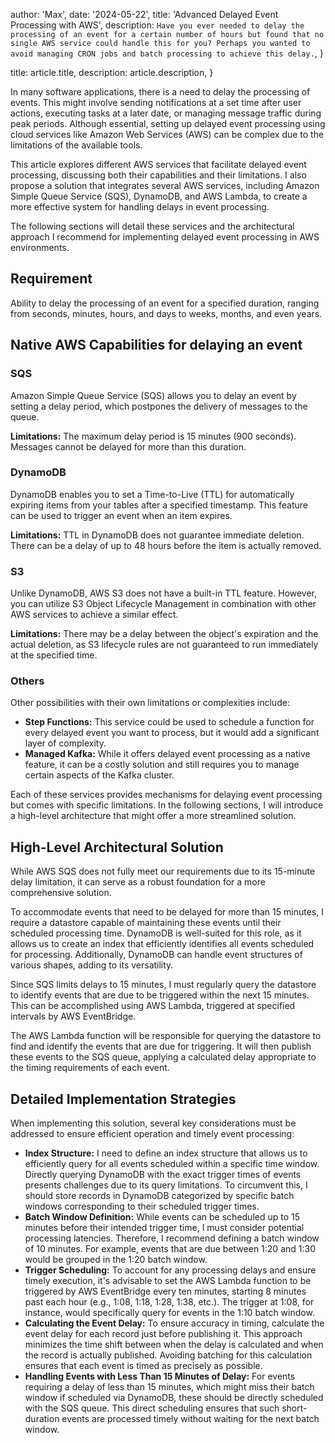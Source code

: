 
  author: 'Max',
  date: '2024-05-22',
  title: 'Advanced Delayed Event Processing with AWS',
  description: `Have you ever needed to delay the processing of an event for a certain number of hours but found that no single AWS service could handle this for you? Perhaps you wanted to avoid managing CRON jobs and batch processing to achieve this delay.`,
}

  title: article.title,
  description: article.description,
}


In many software applications, there is a need to delay the processing of events. This might involve sending notifications at a set time after user actions, executing tasks at a later date, or managing message traffic during peak periods. Although essential, setting up delayed event processing using cloud services like Amazon Web Services (AWS) can be complex due to the limitations of the available tools.

This article explores different AWS services that facilitate delayed event processing, discussing both their capabilities and their limitations. I also propose a solution that integrates several AWS services, including Amazon Simple Queue Service (SQS), DynamoDB, and AWS Lambda, to create a more effective system for handling delays in event processing.

The following sections will detail these services and the architectural approach I recommend for implementing delayed event processing in AWS environments.

## Requirement

Ability to delay the processing of an event for a specified duration, ranging from seconds, minutes, hours, and days to weeks, months, and even years.

## Native AWS Capabilities for delaying an event

### SQS

Amazon Simple Queue Service (SQS) allows you to delay an event by setting a delay period, which postpones the delivery of messages to the queue.

**Limitations:** The maximum delay period is 15 minutes (900 seconds). Messages cannot be delayed for more than this duration.

### DynamoDB

DynamoDB enables you to set a Time-to-Live (TTL) for automatically expiring items from your tables after a specified timestamp. This feature can be used to trigger an event when an item expires.

**Limitations:** TTL in DynamoDB does not guarantee immediate deletion. There can be a delay of up to 48 hours before the item is actually removed.

### S3

Unlike DynamoDB, AWS S3 does not have a built-in TTL feature. However, you can utilize S3 Object Lifecycle Management in combination with other AWS services to achieve a similar effect.

**Limitations:** There may be a delay between the object's expiration and the actual deletion, as S3 lifecycle rules are not guaranteed to run immediately at the specified time.

### Others

Other possibilities with their own limitations or complexities include:

- **Step Functions:** This service could be used to schedule a function for every delayed event you want to process, but it would add a significant layer of complexity.
- **Managed Kafka:** While it offers delayed event processing as a native feature, it can be a costly solution and still requires you to manage certain aspects of the Kafka cluster.

Each of these services provides mechanisms for delaying event processing but comes with specific limitations. In the following sections, I will introduce a high-level architecture that might offer a more streamlined solution.

## High-Level Architectural Solution

While AWS SQS does not fully meet our requirements due to its 15-minute delay limitation, it can serve as a robust foundation for a more comprehensive solution.

To accommodate events that need to be delayed for more than 15 minutes, I require a datastore capable of maintaining these events until their scheduled processing time. DynamoDB is well-suited for this role, as it allows us to create an index that efficiently identifies all events scheduled for processing. Additionally, DynamoDB can handle event structures of various shapes, adding to its versatility.

Since SQS limits delays to 15 minutes, I must regularly query the datastore to identify events that are due to be triggered within the next 15 minutes. This can be accomplished using AWS Lambda, triggered at specified intervals by AWS EventBridge.

The AWS Lambda function will be responsible for querying the datastore to find and identify the events that are due for triggering. It will then publish these events to the SQS queue, applying a calculated delay appropriate to the timing requirements of each event.

## Detailed Implementation Strategies

When implementing this solution, several key considerations must be addressed to ensure efficient operation and timely event processing:

- **Index Structure:** I need to define an index structure that allows us to efficiently query for all events scheduled within a specific time window. Directly querying DynamoDB with the exact trigger times of events presents challenges due to its query limitations. To circumvent this, I should store records in DynamoDB categorized by specific batch windows corresponding to their scheduled trigger times.
- **Batch Window Definition:** While events can be scheduled up to 15 minutes before their intended trigger time, I must consider potential processing latencies. Therefore, I recommend defining a batch window of 10 minutes. For example, events that are due between 1:20 and 1:30 would be grouped in the 1:20 batch window.
- **Trigger Scheduling:** To account for any processing delays and ensure timely execution, it's advisable to set the AWS Lambda function to be triggered by AWS EventBridge every ten minutes, starting 8 minutes past each hour (e.g., 1:08, 1:18, 1:28, 1:38, etc.). The trigger at 1:08, for instance, would specifically query for events in the 1:10 batch window.
- **Calculating the Event Delay:** To ensure accuracy in timing, calculate the event delay for each record just before publishing it. This approach minimizes the time shift between when the delay is calculated and when the record is actually published. Avoiding batching for this calculation ensures that each event is timed as precisely as possible.
- **Handling Events with Less Than 15 Minutes of Delay:** For events requiring a delay of less than 15 minutes, which might miss their batch window if scheduled via DynamoDB, these should be directly scheduled with the SQS queue. This direct scheduling ensures that such short-duration events are processed timely without waiting for the next batch window.
